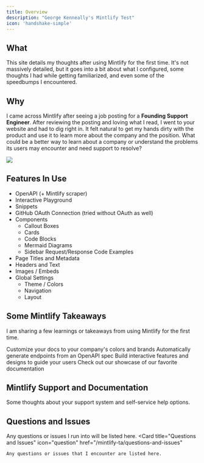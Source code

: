 ```yaml
---
title: Overview
description: "George Kenneally's Mintlify Test"
icon: 'handshake-simple'
---
```



<GeorgeIntro />

## What

This site details my thoughts after using Mintlify for the first time. It's not massively detailed, but it goes into a bit about what I configured, some thoughts I had while getting familiarized, and even some of the speedbumps I encountered. 

## Why

I came across Mintlify after seeing a job posting for a **Founding Support Engineer**. After reviewing the posting and loving what I read, I went to your website and had to dig right in. It felt natural to get my hands dirty with the product and use it to learn more about the company and the position. What could be a better way to learn about a company or understand the problems its users may encounter and need support to resolve?


<Frame caption="https://unsplash.com/photos/a-view-of-a-mountain-range-at-sunset-GvFozxrqEt0">
  <img src="/images/marek-piwnicki-GvFozxrqEt0-unsplash.jpg" />
</Frame>

## Features In Use
- OpenAPI (+ Mintlify scraper)
- Interactive Playground
- Snippets
- GitHub OAuth Connection (tried without OAuth as well)
- Components
  - Callout Boxes
  - Cards
  - Code Blocks
  - Mermaid Diagrams
  - Sidebar Request/Response Code Examples
- Page Titles and Metadata
- Headers and Text
- Images / Embeds
- Global Settings
  - Theme / Colors
  - Navigation
  - Layout

## Some Mintlify Takeaways

I am sharing a few learnings or takeaways from using Mintlify for the first time.

<CardGroup cols={2}>
  <Card
    title="Customization"
    icon="palette"
    href="/mintlify-ta/customize"
  >
    Customize your docs to your company's colors and brands
  </Card>
  <Card
    title="Hobby Tier"
    icon="hand-holding-droplet"
    href="/mintlify-ta/hobby"
  >
    Automatically generate endpoints from an OpenAPI spec
  </Card>
  <Card
    title="OpenAPI + Interactive Playground"
    icon="terminal"
    href="/mintlify-ta/api"
  >
    Build interactive features and designs to guide your users
  </Card>
  <Card
    title="Other Takeaways and Learnings"
    icon="plane-departure"
    href="/mintlify-ta/other"
  >
    Check out our showcase of our favorite documentation
  </Card>
</CardGroup>

## Mintlify Support and Documentation
Some thoughts about your support system and self-service help options.

## Questions and Issues

Any questions or issues I run into will be listed here.
<CardGroup cols={1}>
  <Card
    title="Questions and Issues"
    icon="question"
    href="/mintlify-ta/questions-and-issues"
  >
    Any questions or issues that I encounter are listed here.
  </Card>
</CardGroup>